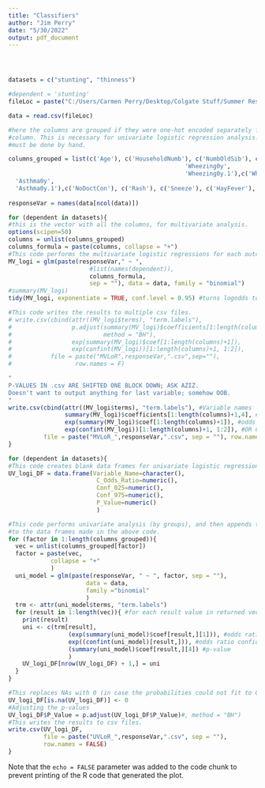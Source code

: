```yaml
---
title: "Classifiers"
author: "Jim Perry"
date: "5/30/2022"
output: pdf_document
---
```


```r
```

```r
```

```r
```


```r
datasets = c("stunting", "thinness")

#dependent = 'stunting'
fileLoc = paste("C:/Users/Carmen Perry/Desktop/Colgate Stuff/Summer Research 2022/MalnutritionProject-20220523T125732Z-001/MalnutritionProject/Code/SR2022Malnutrition/Data/",dependent,".csv", sep = "")

data = read.csv(fileLoc)

#here the columns are grouped if they were one-hot encoded separately from one categorical
#column. This is necessary for univariate logistic regression analysis. This
#must be done by hand.

columns_grouped = list(c('Age'), c('HouseholdNumb'), c('NumbOldSib'), c('Young12'), c('FeverPWeek'), c('DiarrheaPWeek'), c('CoughPWeek'), c('DistLatHouse'), c('DistLatKitch'), c('WeeksDeworming'), c('Sex'), c('VaginalDeliv'), c('Csection'), c('No.Vaccine'), c('NoBCG'), c('Fever'), c('Diarrhea'), c('Cough'), c('NoTrimNails'), c('DirtyNails'), c('TrimOnce2Week'), c('TrimOnceMonth'), c('NoLatDoors'), c('Flies'), c('StoolFloor'), c('Suburban'), c('Rural'), c('NoLitMom'), c('PrimMom'), c('HSMom'), c('KitchSep'), c('KitchRoof'), c('KitchWall'), c('CookWood'), c('CookGas'), c('CookCoal'), c('CookKerosine'), c('CookElectric'), c('NoElect'), c('Radio'), c('TV'), c('Phone'), c('Cattle'), c('SheepGoat'), c('Chicken'), c('Pet'), c('None'), c('PotableWater'), c('DrinkDirect'), c('OwnLatrine'), c('Outside.Latrine'), c('Sewage'), c('Ditch'), c('River'), c('SometimesBathRiv'), c('NeverBathRiv'), c('SometimesWashCloth'), c('NeverWashCloth'), c('AlwaysDeficate'), c('SometimesDeficate'), c('AlwaysSchoolLat'), c('SometimesSchoolLat'), c('SometimesTP'), c('NeverTP'), c('SometimesWashHands'), c('NeverWashHands'), c('WaterWashHands'), c('AlwashHandsEating'), c('SometimesHandsEating'), c('WaterWashEat'), c('AlwaysSoil'), c('SometimesSoil'), c('NeverWashFruits'), c('SometimesWashFruits'), c('SometimesRawVeg'), c('AlwaysRawVeg'), c('SometimesBarefoot'), c('AlwaysBarefoot'), c('NoShoes'), c('Sandals'), c('Deworm'), c('Antibiotic'), c('Drugs'), c('Antimalarial'), c('Wheezing',
                                                  'Wheezing0y',
                                                  'Wheezing0y.1'),c('Wheeze13'),c('Wheeze412'), c('Asthma', 
  'Asthma0y',
  'Asthma0y.1'),c('NoDoctCon'), c('Rash'), c('Sneeze'), c('HayFever'), c('Colds')) 
    
responseVar = names(data[ncol(data)])
```

```r
for (dependent in datasets){
#this is the vector with all the columns, for multivariate analysis.
options(scipen=50)
columns = unlist(columns_grouped)
columns_formula = paste(columns, collapse = "+") 
#This code performs the multivariate logistic regressions for each outcome.
MV_logi = glm(paste(responseVar," ~ ", 
                       #list(names(dependent)),
                       columns_formula,
                       sep = ""), data = data, family = "binomial")
#summary(MV_logi)
tidy(MV_logi, exponentiate = TRUE, conf.level = 0.95) #turns logodds to odds, makes it pretty

#This code writes the results to multiple csv files.
# write.csv(cbind(attr((MV_logi$terms), "term.labels"),
#                 p.adjust(summary(MV_logi)$coefficients[1:length(columns)+1,4],
#                          method = "BH"),
#                 exp(summary(MV_logi)$coef[1:length(columns)+1]),
#                 exp(confint(MV_logi))[1:length(columns)+1, 1:2]),
#           file = paste("MVLoR",responseVar,".csv",sep=""),
#                  row.names = F)

"
P-VALUES IN .csv ARE SHIFTED ONE BLOCK DOWN; ASK AZIZ.
Doesn't want to output anything for last variable; somehow OOB.
"
write.csv(cbind(attr((MV_logi$terms), "term.labels"), #Variable names
                summary(MV_logi)$coefficients[1:length(columns)+1,4], #p-vals
                exp(summary(MV_logi)$coef[1:length(columns)+1]), #odds ratio -1
                exp(confint(MV_logi))[1:length(columns)+1, 1:2]), #OR CI
          file = paste("MVLoR_",responseVar,".csv", sep = ""), row.names = F)
}
```


```r
for (dependent in datasets){
#This code creates blank data frames for univariate logistic regression models.
UV_logi_DF = data.frame(Variable_Name=character(),
                         C_Odds_Ratio=numeric(),
                         Conf_025=numeric(),
                         Conf_975=numeric(),
                         P_Value=numeric()
                         )

#This code performs univariate analysis (by groups), and then appends the results
#to the data frames made in the above code.
for (factor in 1:length(columns_grouped)){
  vec = unlist(columns_grouped[factor])
  factor = paste(vec,
            collapse = "+"
            )
  uni_model = glm(paste(responseVar, " ~ ", factor, sep = ""),
                      data = data,
                      family ="binomial"
                      )
  trm <- attr(uni_model$terms, "term.labels")
  for (result in 1:length(vec)){ #for each result value in returned vector
    print(result)
    uni <- c(trm[result],
                 (exp(summary(uni_model)$coef[result,][1])), #odds ratio
                 exp((confint(uni_model)[result,])), #odds ratio confidence interval
                 (summary(uni_model)$coef[result,][4]) #p-value
                 )
    UV_logi_DF[nrow(UV_logi_DF) + 1,] = uni
  }
}

#This replaces NAs with 0 (in case the probabilities could not fit to 0 or 1)
UV_logi_DF[is.na(UV_logi_DF)] <- 0
#Adjusting the p-values
UV_logi_DF$P_Value = p.adjust(UV_logi_DF$P_Value)#, method = "BH")
#This writes the results to csv files.
write.csv(UV_logi_DF,
          file = paste("UVLoR_",responseVar,".csv", sep = ""),
          row.names = FALSE)
}
```

Note that the `echo = FALSE` parameter was added to the code chunk to prevent printing of the R code that generated the plot.
